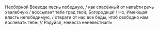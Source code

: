 Необо́рной Воеводе песнь победную, / как спасённый от напа́сти речь хвалебную / воссылает тебе град твой, Богородица! / Но, Имеющая власть непобедимую, / отврати от нас все бе́ды, чтоб свободно нам воспевать тебе: // Радуйся, Невеста неневе́стная!»
